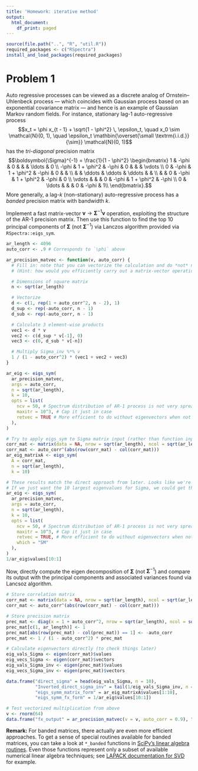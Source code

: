 ```yaml
---
title: 'Homework: iterative method'
output:
  html_document:
    df_print: paged
---
```


```r
source(file.path("..", "R", "util.R"))
required_packages <- c("RSpectra")
install_and_load_packages(required_packages)
```

# Problem 1
Auto regressive processes can be viewed as a discrete analog of Ornstein–Uhlenbeck process &mdash; which coincides with Gaussian process based on an exponential covariance matrix &mdash; and hence is an example of Gaussian Markov random fields.
For instance, stationary lag-1 auto-regressive process 
$$x_t = \phi x_{t - 1} + \sqrt{1 - \phi^2} \, \epsilon_t, 
  \quad x_0 \sim \mathcal{N}(0, 1), 
  \quad \epsilon_t \mathbin{\overset{\small \textrm{i.i.d.}}{\sim}} \mathcal{N}(0, 1)$$
has the _tri-diagonal_ precision matrix
$$\boldsymbol{\Sigma}^{-1} = \frac{1}{1 - \phi^2} 
  \begin{bmatrix} 
  1 & -\phi & 0 & & & \ldots & 0 \\
  -\phi & 1 + \phi^2 & -\phi & 0 & & & \vdots \\
  0 & -\phi & 1 + \phi^2 & -\phi & 0 & & \\
    & & \ddots & \ddots & \ddots & & \\
    & & 0 & -\phi & 1 + \phi^2 & -\phi & 0 \\
  \vdots & &   & 0 & -\phi & 1 + \phi^2 & -\phi \\
  0 & \ldots &   &   & 0 & -\phi & 1\\
  \end{bmatrix}.$$
More generally, a lag-$k$ (non-stationary) auto-regressive process has a _banded_ precision matrix with bandwidth $k$.

Implement a fast matrix-vector $\boldsymbol{v} \to \boldsymbol{\Sigma}^{-1} \boldsymbol{v}$ operation, exploiting the structure of the AR-1 precision matrix.
Then use this function to find the top 10 principal components of $\boldsymbol{\Sigma}$ (not $\boldsymbol{\Sigma}^{-1}$) via Lanczos algorithm provided via `RSpectra::eigs_sym`.

```r
ar_length <- 4096
auto_corr <- .9 # Corresponds to `\phi` above

ar_precision_matvec <- function(v, auto_corr) {
  # Fill in: note that you can vectorize the calculation and do *not* need a for-loop.
  # (Hint: how would you efficiently carry out a matrix-vector operation if the matrix has non-zero entries only along the sub or super diagonal?)

  # Dimensions of square matrix
  n <- sqrt(ar_length)

  # Vectorize
  d <- c(1, rep(1 + auto_corr^2, n - 2), 1)
  d_sup <- rep(-auto_corr, n - 1)
  d_sub <- rep(-auto_corr, n - 1)

  # Calculate 3 element-wise products
  vec1 <- d * v
  vec2 <- c(d_sup * v[-1], 0)
  vec3 <- c(0, d_sub * v[-n])

  # Multiply Sigma_inv %*% v
  1 / (1 - auto_corr^2) * (vec1 + vec2 + vec3)
}

ar_eig <- eigs_sym(
  ar_precision_matvec,
  args = auto_corr,
  n = sqrt(ar_length),
  k = 10,
  opts = list(
    ncv = 50, # Spectrum distribution of AR-1 process is not very spread out on the extreme ends and is actually a hard case for Lanczos. So it helps to have more Lanczos vectors than the default for faster convergence.
    maxitr = 10^3, # Cap it just in case
    retvec = TRUE # More efficient to do without eigenvectors when not needed
  ),
)

# Try to apply eigs_sym to Sigma matrix input (rather than function input) 
corr_mat <- matrix(data = NA, nrow = sqrt(ar_length), ncol = sqrt(ar_length))
corr_mat <- auto_corr^(abs(row(corr_mat) - col(corr_mat)))
ar_eig_matrixA <- eigs_sym(
  A = corr_mat,
  n = sqrt(ar_length),
  k = 10)

# These results match the direct approach from later. Looks like we're not using eigs_sym correctly above to find eigenvalues of Sigma (we're finding eigenvalues of Sigma inverse)
# If we just want the 10 largest eigenvalues for Sigma, we could get the 10 smallest for Sigma inv and invert them. 
ar_eig <- eigs_sym(
  ar_precision_matvec,
  args = auto_corr,
  n = sqrt(ar_length),
  k = 10,
  opts = list(
    ncv = 50, # Spectrum distribution of AR-1 process is not very spread out on the extreme ends and is actually a hard case for Lanczos. So it helps to have more Lanczos vectors than the default for faster convergence.
    maxitr = 10^3, # Cap it just in case
    retvec = TRUE, # More efficient to do without eigenvectors when not needed
    which = "SM"
  ),
)
1/ar_eig$values[10:1]
```

Now, directly compute the eigen decomposition of $\boldsymbol{\Sigma}$ (not $\boldsymbol{\Sigma}^{-1}$) and compare its output with the principal components and associated variances found via Lancsoz algorithm.

```r
# Store correlation matrix
corr_mat <- matrix(data = NA, nrow = sqrt(ar_length), ncol = sqrt(ar_length))
corr_mat <- auto_corr^(abs(row(corr_mat) - col(corr_mat)))

# Store precision matrix
prec_mat <- diag(x = 1 + auto_corr^2, nrow = sqrt(ar_length), ncol = sqrt(ar_length))
prec_mat[c(1, ar_length)] <- 1
prec_mat[abs(row(prec_mat) - col(prec_mat)) == 1] <- -auto_corr
prec_mat <- 1 / (1 - auto_corr^2) * prec_mat

# Calculate eigenvectors directly (to check things later)
eig_vals_Sigma <- eigen(corr_mat)$values
eig_vecs_Sigma <- eigen(corr_mat)$vectors
eig_vals_Sigma_inv <- eigen(prec_mat)$values
eig_vecs_Sigma_inv <- eigen(prec_mat)$vectors

data.frame("direct_sigma" = head(eig_vals_Sigma, n = 10),
           "Inverted_direct_sigma_inv" = tail(1/eig_vals_Sigma_inv, n = 10)[10:1],
           "eigs_symm_matrix_form" = ar_eig_matrixA$values[1:10],
           "eigs_symm_fx_form" = 1/ar_eig$values[10:1])
```

```r
# Test vectorized multiplication from above
v <- rnorm(64)
data.frame("fx_output" = ar_precision_matvec(v = v, auto_corr = 0.9), "direct" = prec_mat %*% v)
```


**Remark:** 
For banded matrices, there actually are even more efficient approaches.
To get a sense of special routines available for banded matrices, you can take a look at `*_banded` functions in [SciPy's linear algebra routines](https://docs.scipy.org/doc/scipy/reference/linalg.html).
Even those functions represent only a subset of available numerical linear algebra techniques; see
[LAPACK documentation for SVD](https://www.netlib.org/lapack/lug/node32.html) for example.
